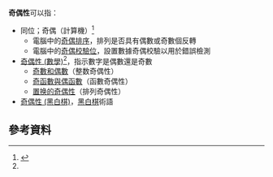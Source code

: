 {{wiktionary|Parity}}
'''奇偶性'''可以指：

*同位；奇偶（計算機）<ref name="parity">{{Cite web |url = http://terms.naer.edu.tw/detail/6027/ |title = Parity |author =  |date =  |publisher = 國家教育研究院 |language = zh-tw |accessdate = 2020-02-06 |quote =  |archive-date = 2020-02-06 |archive-url = https://web.archive.org/web/20200206150953/http://terms.naer.edu.tw/detail/6027/ |dead-url = no }}</ref>
** 電腦中的[[奇偶排序|奇偶排序]]，排列是否具有偶數或奇數個反轉
** 電腦中的[[奇偶校驗位|奇偶校驗位]]，設置數據奇偶校驗以用於錯誤檢測
*[[奇偶性_(數學)|奇偶性 (數學)]]<ref name="parity" />，指示數字是偶數還是奇數
** [[奇數和偶數|奇數和偶數]]（整数奇偶性）
** [[奇函數與偶函數|奇函數與偶函數]]（函數奇偶性）
** [[置换的奇偶性|置换的奇偶性]]（排列奇偶性）
* [[奇偶性_(黑白棋)|奇偶性 (黑白棋)]]，[[黑白棋|黑白棋]]術語

== 參考資料 ==
<references />

{{disambig|JOX|CAT=三字消歧义}}